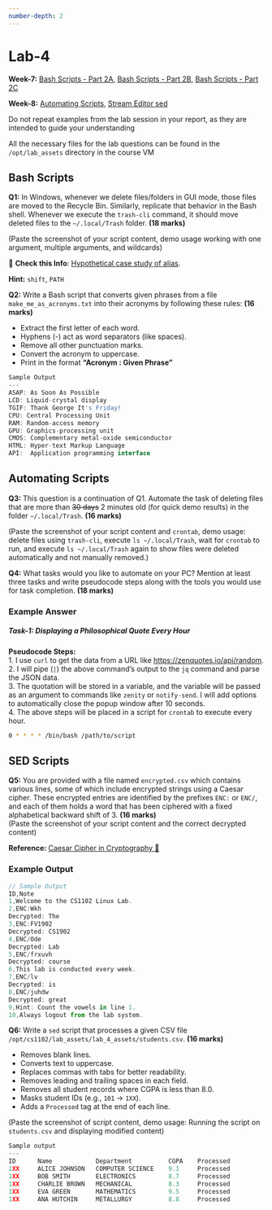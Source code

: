 ```yaml
---
number-depth: 2
---
```


# Lab-4

**Week-7:** <a href="https://youtu.be/8YmNovNo6NE" target="_blank">Bash Scripts - Part 2A</a>,
<a href="https://youtu.be/n56JIC15DBo" target="_blank">Bash Scripts - Part 2B</a>,
<a href="https://youtu.be/kjMhi4gI0po" target="_blank">Bash Scripts - Part 2C</a><br>

**Week-8:**
<a href="https://youtu.be/kWid87j6qIE" target="_blank">Automating Scripts</a>,
<a href="https://youtu.be/uCJjZ3cbaAw" target="_blank">Stream Editor sed</a>


:::{.callout-note}
Do not repeat examples from the lab session in your report, as they are intended to guide your understanding
:::

:::{.callout-tip appearance="simple"}
All the necessary files for the lab questions can be found in the `/opt/lab_assets` directory in the course VM
:::

## Bash Scripts

**Q1:** In Windows, whenever we delete files/folders in GUI mode, those files are moved to the Recycle Bin. Similarly, replicate that behavior in the Bash shell. Whenever we execute the `trash-cli` command, it should move deleted files to the `~/.local/Trash` folder. **(18 marks)**

(Paste the screenshot of your script content, demo usage working with one argument, multiple arguments, and wildcards)

::: {.callout-note icon="false" appearance="simple"}
📖 **Check this Info**: [Hypothetical case study of alias](/references/drawbacks_of_alias.qmd).
:::

::: {.callout-warning icon="false" appearance="minimal"}
**Hint:** `shift`, `PATH` 
:::

**Q2:** Write a Bash script that converts given phrases from a file `make_me_as_acronyms.txt` into their acronyms by following these rules:  **(16 marks)**

- Extract the first letter of each word.  
- Hyphens (-) act as word separators (like spaces).  
- Remove all other punctuation marks.  
- Convert the acronym to uppercase.  
- Print in the format **"Acronym : Given Phrase"**  

```js
Sample Output
---
ASAP: As Soon As Possible  
LCD: Liquid-crystal display  
TGIF: Thank George It's Friday!  
CPU: Central Processing Unit  
RAM: Random-access memory  
GPU: Graphics-processing unit  
CMOS: Complementary metal-oxide semiconductor  
HTML: Hyper-text Markup Language  
API:  Application programming interface 
```

## Automating Scripts

**Q3:** This question is a continuation of Q1. Automate the task of deleting files that are more than ~~30 days~~ 2 minutes old (for quick demo results) in the folder `~/.local/Trash`.  **(16 marks)**

(Paste the screenshot of your script content and `crontab`, demo usage: delete files using `trash-cli`, execute `ls ~/.local/Trash`, wait for `crontab` to run, and execute `ls ~/.local/Trash` again to show files were deleted automatically and not manually removed.)  


**Q4:**  What tasks would you like to automate on your PC? Mention at least three tasks and write pseudocode steps along with the tools you would use for task completion.  **(18 marks)**

::: {.callout-note appearance="simple" collapse="true"}
### Example Answer

##### **Task-1: Displaying a Philosophical Quote Every Hour**

**Pseudocode Steps:**  
1. I use `curl` to get the data from a URL like [https://zenquotes.io/api/random](https://zenquotes.io/api/random).  
2. I will pipe (`|`) the above command's output to the `jq` command and parse the JSON data.  
3. The quotation will be stored in a variable, and the variable will be passed as an argument to commands like `zenity` or `notify-send`. I will add options to automatically close the popup window after 10 seconds.  
4. The above steps will be placed in a script for `crontab` to execute every hour.  

```bash
0 * * * * /bin/bash /path/to/script
```
:::

## SED Scripts

**Q5:** You are provided with a file named `encrypted.csv` which contains various lines, some of which include encrypted strings using a Caesar cipher. These encrypted entries are identified by the prefixes `ENC:` or `ENC/`, and each of them holds a word that has been ciphered with a fixed alphabetical backward shift of 3.  **(16 marks)** <br>
(Paste the screenshot of your script content and the correct decrypted content)  

**Reference:** <a href="https://www.geeksforgeeks.org/caesar-cipher-in-cryptography/" target="_blank">Caesar Cipher in Cryptography 🧩</a>

::: {.callout-note appearance="simple" collapse="true"}
### Example Output
```js
// Sample Output
ID,Note
1,Welcome to the CS1102 Linux Lab.
2,ENC:Wkh
Decrypted: The
3,ENC:FV1902
Decrypted: CS1902
4,ENC/Ode
Decrypted: Lab
5,ENC/frxuvh
Decrypted: course
6,This lab is conducted every week.
7,ENC/lv
Decrypted: is
8,ENC/juhdw
Decrypted: great
9,Hint: Count the vowels in line 1.
10,Always logout from the lab system.
```
:::


**Q6:** Write a `sed` script that processes a given CSV file `/opt/cs1102/lab_assets/lab_4_assets/students.csv`. **(16 marks)**

- Removes blank lines.  
- Converts text to uppercase.  
- Replaces commas with tabs for better readability.  
- Removes leading and trailing spaces in each field.  
- Removes all student records where CGPA is less than 8.0.  
- Masks student IDs (e.g., `101` → `1XX`).  
- Adds a `Processed` tag at the end of each line.  

(Paste the screenshot of script content, demo usage: Running the script on `students.csv` and displaying modified content)  

```js
Sample output
---
ID      Name            Department          CGPA    Processed  
1XX     ALICE JOHNSON   COMPUTER SCIENCE    9.1     Processed  
1XX     BOB SMITH       ELECTRONICS         8.7     Processed  
1XX     CHARLIE BROWN   MECHANICAL          8.3     Processed  
1XX     EVA GREEN       MATHEMATICS         9.5     Processed  
1XX     ANA HUTCHIN     METALLURGY          8.8     Processed  
```